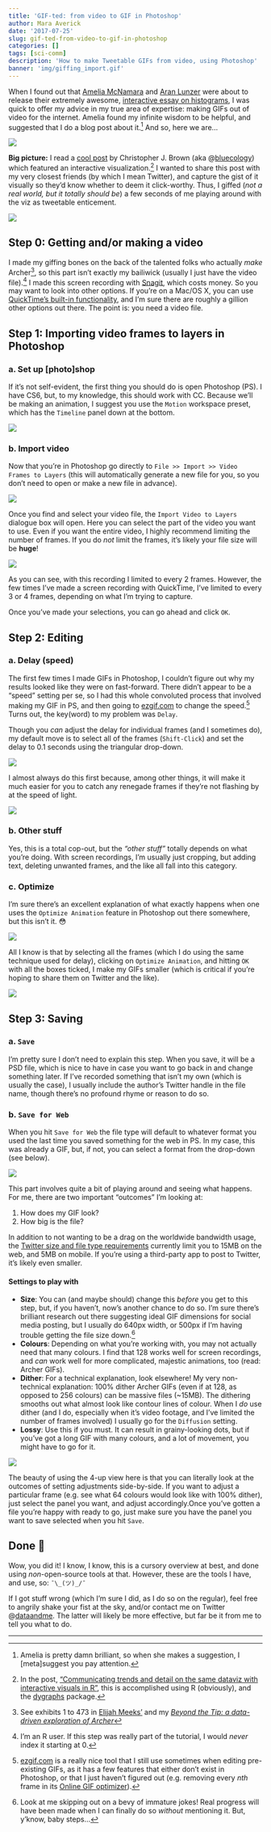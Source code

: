 ```yaml
---
title: 'GIF-ted: from video to GIF in Photoshop'
author: Mara Averick
date: '2017-07-25'
slug: gif-ted-from-video-to-gif-in-photoshop
categories: []
tags: [sci-comm]
description: 'How to make Tweetable GIFs from video, using Photoshop'
banner: 'img/giffing_import.gif'
---
```


When I found out that [Amelia McNamara](https://twitter.com/AmeliaMN) and [Aran Lunzer](https://twitter.com/AranLunzer) were about to release their extremely awesome, [interactive essay on histograms](https://tinlizzie.org/histograms/), I was quick to offer my advice in my true area of expertise: making GIFs out of video for the internet. Amelia found my infinite wisdom to be helpful, and suggested that I do a blog post about it.[^1] And so, here we are...

![](https://i.imgur.com/ED0AO7a.png)

**Big picture:** I read a [cool post](https://www.seascapemodels.org/rstats/2017/07/06/r-interactive-dataviz.html) by Christopher J. Brown (aka @[bluecology](https://twitter.com/bluecology)) which featured an interactive visualization.[^4] I wanted to share this post with my very closest friends (by which I mean Twitter), and capture the gist of it visually so they'd know whether to deem it click-worthy. Thus, I giffed (_not a real world, but it totally should be_) a few seconds of me playing around with the viz as tweetable enticement.  

![](https://i.imgur.com/vhxwW1W.gif)

## Step 0: Getting and/or making a video

I made my giffing bones on the back of the talented folks who actually _make_ Archer[^2], so this part isn't exactly my bailiwick (usually I just have the video file).[^3] I made this screen recording with [Snagit](https://www.techsmith.com/screen-capture.html), which costs money. So you may want to look into other options. If you're on a Mac/OS X, you can use [QuickTime's built-in functionality](https://osxdaily.com/2010/11/16/screen-recorder-mac/), and I'm sure there are roughly a gillion other options out there. The point is: you need a video file.

## Step 1: Importing video frames to layers in Photoshop

### a. Set up [photo]shop

If it's not self-evident, the first thing you should do is open Photoshop (PS). I have CS6, but, to my knowledge, this should work with CC. Because we'll be making an animation, I suggest you use the `Motion` workspace preset, which has the `Timeline` panel down at the bottom.

![](https://i.imgur.com/fjfcNs0.gif)

### b. Import video

Now that you're in Photoshop go directly to `File >> Import >> Video Frames to Layers` (this will automatically generate a new file for you, so you don't need to open or make a new file in advance).

![](https://i.imgur.com/h2n6yzS.png)

Once you find and select your video file, the `Import Video to Layers` dialogue box will open. Here you can select the part of the video you want to use. Even if you want the entire video, I highly recommend limiting the number of frames. If you do _not_ limit the frames, it's likely your file size will be **huge**!

![](https://i.imgur.com/qyo8DQX.gif)

As you can see, with this recording I limited to every 2 frames. However, the few times I've made a screen recording with QuickTime, I've limited to every 3 or 4 frames, depending on what I'm trying to capture.

Once you've made your selections, you can go ahead and click `OK`.

## Step 2: Editing

### a. Delay (speed)

The first few times I made GIFs in Photoshop, I couldn't figure out why my results looked like they were on fast-forward. There didn't appear to be a "speed" setting per se, so I had this whole convoluted process that involved making my GIF in PS, and then going to [ezgif.com](https://ezgif.com/speed) to change the speed.[^5] Turns out, the key(word) to my problem was `Delay`.

Though you _can_ adjust the delay for individual frames (and I sometimes do), my default move is to select all of the frames (`Shift-Click`) and set the delay to 0.1 seconds using the triangular drop-down.

![](https://i.imgur.com/UJYFPdh.png)

I almost always do this first because, among other things, it will make it much easier for you to catch any renegade frames if they're not flashing by at the speed of light.

![](https://i.imgur.com/DPpsWHl.gif)

### b. Other stuff

Yes, this is a total cop-out, but the _"other stuff"_ totally depends on what you're doing. With screen recordings, I'm usually just cropping, but adding text, deleting unwanted frames, and the like all fall into this category.

### c. Optimize

I'm sure there's an excellent explanation of what exactly happens when one uses the `Optimize Animation` feature in Photoshop out there somewhere, but this isn't it. 😳

![](https://i.imgur.com/ENnDtsP.png)

All I know is that by selecting all the frames (which I do using the same technique used for delay), clicking on `Optimize Animation`, and hitting `OK` with all the boxes ticked, I make my GIFs smaller (which is critical if you're hoping to share them on Twitter and the like).

![](https://i.imgur.com/nq7vAFv.gif)

## Step 3: Saving

### a. `Save`

I'm pretty sure I don't need to explain this step. When you save, it will be a PSD file, which is nice to have in case you want to go back in and change something later. If I've recorded something that isn't my own (which is usually the case), I usually include the author's Twitter handle in the file name, though there's no profound rhyme or reason to do so.

### b. `Save for Web`

When you hit `Save for Web` the file type will default to whatever format you used the last time you saved something for the web in PS. In my case, this was already a GIF, but, if not, you can select a format from the drop-down (see below).

![](https://i.imgur.com/yj2CShH.gif)

This part involves quite a bit of playing around and seeing what happens. For me, there are two important "outcomes" I'm looking at: 

1. How does my GIF look?  
2. How big is the file?

In addition to not wanting to be a drag on the worldwide bandwidth usage, the [Twitter size and file type requirements](https://support.twitter.com/articles/20156423) currently limit you to 15MB on the web, and 5MB on mobile. If you're using a third-party app to post to Twitter, it's likely even smaller.

#### Settings to play with

* **Size**: You can (and maybe should) change this _before_ you get to this step, but, if you haven't, now's another chance to do so. I'm sure there's brilliant research out there suggesting ideal GIF dimensions for social media posting, but I usually do 640px width, or 500px if I'm having trouble getting the file size down.[^6]
* **Colours**: Depending on what you're working with, you may not actually need that many colours. I find that 128 works well for screen recordings, and _can_ work well for more complicated, majestic animations, too (read: Archer GIFs).  
* **Dither**: For a technical explanation, look elsewhere! My very non-technical explanation: 100% dither Archer GIFs (even if at 128, as opposed to 256 colours) can be massive files (~15MB). The dithering smooths out what almost look like contour lines of colour. When I _do_ use dither (and I do, especially when it's video footage, and I've limited the number of frames involved) I usually go for the `Diffusion` setting.
* **Lossy**: Use this if you must. It can result in grainy-looking dots, but if you've got a long GIF with many colours, and a lot of movement, you might have to go for it.

![](https://i.imgur.com/3dbLv9N.png)

The beauty of using the 4-up view here is that you can literally look at the outcomes of setting adjustments side-by-side. If you want to adjust a particular frame (e.g. see what 64 colours would look like with 100% dither), just select the panel you want, and adjust accordingly.Once you've gotten a file you're happy with ready to go, just make sure you have the panel you want to save selected when you hit `Save`.


## Done 🎉

Wow, you did it! I know, I know, this is a cursory overview at best, and done using _non_-open-source tools at that. However, these are the tools I have, and use, so: `¯\_(ツ)_/¯`

If I got stuff wrong (which I'm sure I did, as I do so on the regular), feel free to angrily shake your fist at the sky, and/or contact me on Twitter @[dataandme](https://twitter.com/dataandme). The latter will likely be more effective, but far be it from me to tell you what to do.

----
[^1]: Amelia is pretty damn brilliant, so when she makes a suggestion, I [meta]suggest you pay attention.

[^2]: See exhibits 1 to 473 in [Elijah Meeks'](https://twitter.com/Elijah_Meeks) and my [*Beyond the Tip: a data-driven exploration of Archer*](https://archervisualization.herokuapp.com/)

[^3]: I'm an R user. If this step was really part of the tutorial, I would _never_ index it starting at 0.

[^4]: In the post, ["Communicating trends and detail on the same dataviz with interactive visuals in R"](https://www.seascapemodels.org/rstats/2017/07/06/r-interactive-dataviz.html), this is accomplished using R (obviously), and the [dygraphs](https://rstudio.github.io/dygraphs/) package.

[^5]: [ezgif.com](https://ezgif.com/) is a really nice tool that I still use sometimes when editing pre-existing GIFs, as it has a few features that either don't exist in Photoshop, or that I just haven't figured out (e.g. removing every _nth_ frame in its [Online GIF optimizer](https://ezgif.com/optimize)).

[^6]: Look at me skipping out on a bevy of immature jokes! Real progress will have been made when I can finally do so _without_ mentioning it. But, y'know, baby steps...